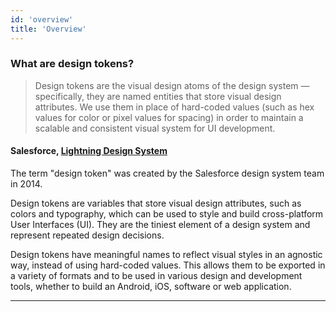 ```yaml
---
id: 'overview'
title: 'Overview'
---
```


<SearchBar />

### What are design tokens?

> Design tokens are the visual design atoms of the design system — specifically, they are named entities that store visual design attributes. We use them in place of hard-coded values (such as hex values for color or pixel values for spacing) in order to maintain a scalable and consistent visual system for UI development.

#### Salesforce, [Lightning Design System](https://www.lightningdesignsystem.com/design-tokens/#openInNewTab)

The term "design token" was created by the Salesforce design system team in 2014.

Design tokens are variables that store visual design attributes, such as colors and typography, which can be used to style and build cross-platform User Interfaces (UI). They are the tiniest element of a design system and represent repeated design decisions.

Design tokens have meaningful names to reflect visual styles in an agnostic way, instead of using hard-coded values. This allows them to be exported in a variety of formats and to be used in various design and development tools, whether to build an Android, iOS, software or web application.

---